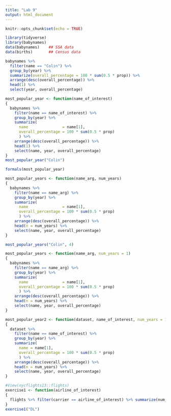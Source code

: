```yaml
---
title: "Lab 9"
output: html_document
---
```


```r
knitr::opts_chunk$set(echo = TRUE)
```

```r
library(tidyverse)
library(babynames)
data(babynames)    ## SSA data
data(births)       ## Census data
```

```r
babynames %>%
  filter(name == "Colin") %>%
  group_by(year) %>%
  summarize(overall_percentage = 100 * sum(0.5 * prop)) %>%
  arrange(desc(overall_percentage)) %>%
  head(1) %>%
  select(year, overall_percentage)
```

```r
most_popular_year <- function(name_of_interest) 
{
  babynames %>%
    filter(name == name_of_interest) %>%
    group_by(year) %>%
    summarize(
      name               = name[1], 
      overall_percentage = 100 * sum(0.5 * prop)
      ) %>%
    arrange(desc(overall_percentage)) %>%
    head(1) %>%
    select(name, year, overall_percentage)
}
most_popular_year("Colin")
```

```r
formals(most_popular_year)
```

```r
most_popular_years <- function(name_arg, num_years) 
{
  babynames %>%
    filter(name == name_arg) %>%
    group_by(year) %>%
    summarize(
      name               = name[1], 
      overall_percentage = 100 * sum(0.5 * prop)
      ) %>%
    arrange(desc(overall_percentage)) %>%
    head(n = num_years) %>%
    select(name, year, overall_percentage)
}
```

```r
most_popular_years("Colin", 4)
```

```r
most_popular_years <- function(name_arg, num_years = 1) 
{
  babynames %>%
    filter(name == name_arg) %>%
    group_by(year) %>%
    summarize(
      name               = name[1], 
      overall_percentage = 100 * sum(0.5 * prop)
      ) %>%
    arrange(desc(overall_percentage)) %>%
    head(n = num_years) %>%
    select(name, year, overall_percentage)
}

most_popular_year2 <- function(dataset, name_of_interest, num_years = 1) 
{
  dataset %>%
    filter(name == name_of_interest) %>%
    group_by(year) %>%
    summarize(
      name = name[1],
      overall_percentage = 100 * sum(0.5 * prop)
      ) %>%
    arrange(desc(overall_percentage)) %>%
    head(n = num_years) %>%
    select(name, year, overall_percentage)
}
```

```r
#View(nycflights13::flights)
exercise1 <- function(airline_of_interest)
{
  flights %>% filter(carrier == airline_of_interest) %>% summarize(num_rows == n())
}
exercise1("DL")
```